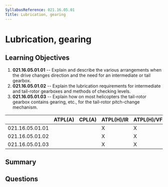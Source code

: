 ```yaml
---
SyllabusReference: 021.16.05.01
Title: Lubrication, gearing
---
```


# Lubrication, gearing

## Learning Objectives

1.  **021.16.05.01.01** -- Explain and describe the various arrangements when the
    drive changes direction and the need for an intermediate or tail gearbox.
2.  **021.16.05.01.02** -- Explain the lubrication requirements for intermediate
    and tail-rotor gearboxes and methods of checking levels.
3.  **021.16.05.01.03** -- Explain how on most helicopters the tail-rotor gearbox
    contains gearing, etc., for the tail-rotor pitch-change mechanism.

|                 | ATPL(A) | CPL(A) | ATPL(H)/IR | ATPL(H)/VFR | CPL(H) | IR | CBIR(A) |
| --------------- | ------- | ------ | ---------- | ----------- | ------ | -- | ------- |
| 021.16.05.01.01 |         |        | X          | X           | X      |    |         |
| 021.16.05.01.02 |         |        | X          | X           | X      |    |         |
| 021.16.05.01.03 |         |        | X          | X           | X      |    |         |

## Summary

## Questions
